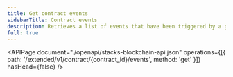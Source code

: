 ```yaml
---
title: Get contract events
sidebarTitle: Contract events
description: Retrieves a list of events that have been triggered by a given smart contract.
full: true
---
```


<APIPage
  document="./openapi/stacks-blockchain-api.json"
  operations={[{ path: '/extended/v1/contract/{contract_id}/events', method: 'get' }]}
  hasHead={false}
/>
